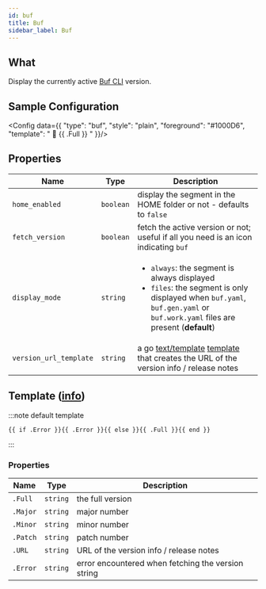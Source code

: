 ```yaml
---
id: buf
title: Buf
sidebar_label: Buf
---
```


## What

Display the currently active [Buf CLI][buf-docs] version.

## Sample Configuration


<Config data={{
  "type": "buf",
  "style": "plain",
  "foreground": "#1000D6",
  "template": " 🐃 {{ .Full }} "
}}/>

## Properties

| Name                   | Type      | Description                                                                                                                                                                                   |
| ---------------------- | --------- | --------------------------------------------------------------------------------------------------------------------------------------------------------------------------------------------- |
| `home_enabled`         | `boolean` | display the segment in the HOME folder or not - defaults to `false`                                                                                                                           |
| `fetch_version`        | `boolean` | fetch the active version or not; useful if all you need is an icon indicating `buf`                                                                                                          |
| `display_mode`         | `string`  | <ul><li>`always`: the segment is always displayed</li><li>`files`: the segment is only displayed when `buf.yaml`, `buf.gen.yaml` or `buf.work.yaml` files are present (**default**)</li></ul> |
| `version_url_template` | `string`  | a go [text/template][go-text-template] [template][templates] that creates the URL of the version info / release notes                                                                         |

## Template ([info][templates])

:::note default template

```template
{{ if .Error }}{{ .Error }}{{ else }}{{ .Full }}{{ end }}
```

:::

### Properties

| Name     | Type     | Description                                        |
| -------- | -------- | -------------------------------------------------- |
| `.Full`  | `string` | the full version                                   |
| `.Major` | `string` | major number                                       |
| `.Minor` | `string` | minor number                                       |
| `.Patch` | `string` | patch number                                       |
| `.URL`   | `string` | URL of the version info / release notes            |
| `.Error` | `string` | error encountered when fetching the version string |

[go-text-template]: https://golang.org/pkg/text/template/
[templates]: /docs/configuration/templates
[buf-docs]: https://buf.build/
